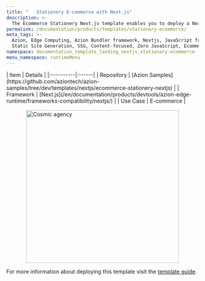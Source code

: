 ```yaml
---
title: "   Stationery E-commerce with Next.js"
description: >-
  The Ecommerce Stationery Next.js template enables you to deploy a Next.js-based e-commerce site in a few steps, directly to the edge. It includes components and tools to add functionality, streamlining the customization process.
permalink: /documentation/products/templates/stationary-ecommerce/
meta_tags: >-
  Azion, Edge Computing, Azion Bundler framework, Nextjs, JavaScript frameworks,
  Static Site Generation, SSG, Content-focused, Zero JavaScript, Ecommerce, store
namespace: documentation_template_landing_nextjs_stationary-ecommerce
menu_namespace: runtimeMenu
---
```



<div class="[&_.flex.flex-col]:!gap-4 [&_.flex.flex-col]:md:!gap-8 [&_.flex.flex-col]:2xl:!gap-16">
  <SectionBasicContent
    titleTag="h2"
    description="The Ecommerce Stationery Next.js template enables you to deploy a Next.js-based e-commerce site in a few steps, directly to the edge. It includes components and tools to add functionality, streamlining the customization process."
    buttons={[
      { label: "Deploy template", link: "https://console.azion.com/create/azion-community/ecommerce-stationery-next", outlined: false, icon: "ai ai-azion", iconPos: "left" },
      { label: "View demo", link: "https://x4vfq6uv41.map.azionedge.net/", severity: "secondary" }
    ]}
  />
</div>

<div style="display: flex; gap: 1rem; align-items: center; flex-direction: row; flex-wrap: wrap;">
  <div style="flex: 1; min-width: 300px;">
    | Item | Details |
    |:----------|:------|
    | Repository | [Azion Samples](https://github.com/aziontech/azion-samples/tree/dev/templates/nextjs/ecommerce-stationery-nextjs) |
    | Framework | [Next.js](/en/documentation/products/devtools/azion-edge-runtime/frameworks-compatibility/nextjs/) |
    | Use Case | E-commerce |
  </div>
  <div style="display: flex; justify-content: center; align-items: center; flex: 1; min-width: 300px;">
    <img src="/assets/docs/images/uploads/template-showcase/nextjs/stationary-ecommerce.png" width="400" alt="Cosmic agency" style="max-width: 100%; height: auto;" />
  </div>
</div>

For more information about deploying this template visit the [template guide](/en/documentation/products/guides/next-js-ecommerce-collection/).